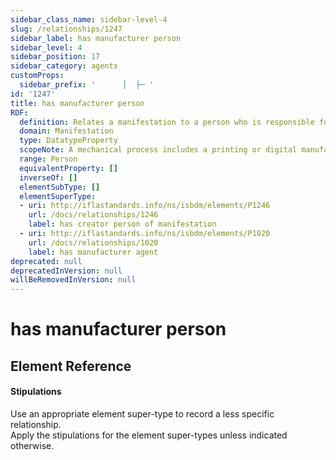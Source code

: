 ```yaml
---
sidebar_class_name: sidebar-level-4
slug: /relationships/1247
sidebar_label: has manufacturer person
sidebar_level: 4
sidebar_position: 17
sidebar_category: agents
customProps:
  sidebar_prefix: '      │  ├─ '
id: '1247'
title: has manufacturer person
RDF:
  definition: Relates a manifestation to a person who is responsible for its creation by using a mechanical process.
  domain: Manifestation
  type: DatatypeProperty
  scopeNote: A mechanical process includes a printing or digital manufacturing process.
  range: Person
  equivalentProperty: []
  inverseOf: []
  elementSubType: []
  elementSuperType:
  - uri: http://iflastandards.info/ns/isbdm/elements/P1246
    url: /docs/relationships/1246
    label: has creator person of manifestation
  - uri: http://iflastandards.info/ns/isbdm/elements/P1020
    url: /docs/relationships/1020
    label: has manufacturer agent
deprecated: null
deprecatedInVersion: null
willBeRemovedInVersion: null
---
```

# has manufacturer person

## Element Reference
<ElementReference frontMatter={frontMatter} />

#### Stipulations

<div className="stip">
  Use an appropriate element super-type to record a less specific relationship.
</div>

<div className="stip">
  Apply the stipulations for the element super-types unless indicated otherwise.
</div>
